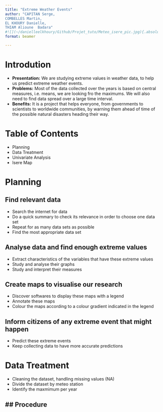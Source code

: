 ```yaml
---
title: "Extreme Weather Events"
author: "CAPITAN Serge,
COMBELLES Martin,
EL KHOURY Danielle,
THIAM Alioune  Badara"
#![](~/danielleelkhoury/Github/Projet_tuto/Meteo_isere_pic.jpg){.absolute top=200 left=0 width="350" height="300"}
format: beamer

---
```


# Introdution
- **Presentation:** We are studying extreme values in weather data, to help us predict extreme weather events.
- **Problems:** Most of the data collected over the years is based on central measures, i.e. means, we are looking fro the maximums. We will also need to find data spread over a large time interval.
- **Benefits:** It is a project that helps everyone, from governments to scientists to worldwide communities, by warning them ahead of time of the possible natural disasters heading their way.


# Table of Contents
::: {.incremental}
- Planning
- Data Treatment
- Univariate Analysis
- Isere Map
::: 

# Planning
## Find relevant data

- Search the internet for data 
- Do a quick summary to check its relevance in order to choose one data set
- Repeat for as many data sets as possible
- Find the most appropriate data set

## Analyse data and find enough extreme values
- Extract characteristics of the variables that have these extreme values
- Study and analyse their graphs
- Study and interpret their measures 

## Create maps to visualise our research
- Discover softwares to display these maps with a legend
- Annotate these maps
- Colour the maps according to a colour gradient indicated in the legend

## Inform citizens of any extreme event that might happen
- Predict these extreme events 
- Keep collecting data to have more accurate predictions

# Data Treatment
- Cleaning the dataset, handling missing values (NA)
- Divide the dataset by meteo station
- Identify the maxmimum per year

##  Procedure
- 


<!-- - We extracted the maximum of precipitation for each year, each station 
- We noticed that we have a lot of missing values for a large period of time
- Upon further inspection, we noticed that some of the stations alternate capting the data ove the years
- We decided not to treat all stations and choose around 40 stations to study ()
- We looked into the isolated stations, as they represent its neighbourhood (whereas if a station is surrounded by others, the other stations may cover up for any missing information it might have), and checked if we have enough data 
- Then, we looked into the stations within the same proximity -->



